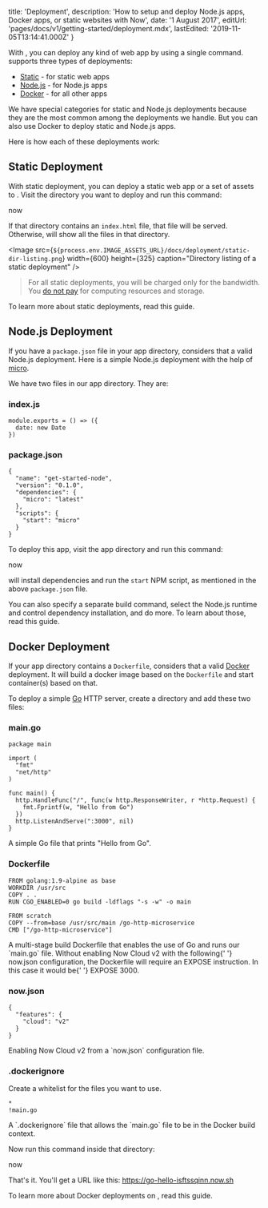 

  title: 'Deployment',
  description:
    'How to setup and deploy Node.js apps, Docker apps, or static websites with Now',
  date: '1 August 2017',
  editUrl: 'pages/docs/v1/getting-started/deployment.mdx',
  lastEdited: '2019-11-05T13:14:41.000Z'
}

With <Now color="#000"/>, you can deploy any kind of web app by using a single command. <Now color="#000"/> supports three types of deployments:

- [Static](#static-deployment) - for static web apps
- [Node.js](#node.js-deployment) - for Node.js apps
- [Docker](#docker-deployment) - for all other apps

We have special categories for static and Node.js deployments because they are the most common among the deployments we handle. But you can also use Docker to deploy static and Node.js apps.

Here is how each of these deployments work:

## Static Deployment

With static deployment, you can deploy a static web app or a set of assets to <Now color="#000"/>. Visit the directory you want to deploy and run this command:

<TerminalInput>now</TerminalInput>

If that directory contains an `index.html` file, that file will be served. Otherwise, <Now color="#000"/> will show all the files in that directory.

<Image
  src={`${process.env.IMAGE_ASSETS_URL}/docs/deployment/static-dir-listing.png`}
  width={600}
  height={325}
  caption="Directory listing of a static deployment"
/>

> For all static deployments, you will be charged only for the bandwidth. You [do not pay](https://zeit.co/blog/unlimited-static) for computing resources and storage.

To learn more about static deployments, read <Link href="/docs/deployment-types/static">this guide</Link>.

## Node.js Deployment

If you have a `package.json` file in your app directory, <Now color="#000"/> considers that a valid Node.js deployment. Here is a simple Node.js deployment with the help of [micro](https://github.com/zeit/micro).

We have two files in our app directory. They are:

### index.js

```
module.exports = () => ({
  date: new Date
})
```

### package.json

```
{
  "name": "get-started-node",
  "version": "0.1.0",
  "dependencies": {
    "micro": "latest"
  },
  "scripts": {
    "start": "micro"
  }
}
```

To deploy this app, visit the app directory and run this command:

<TerminalInput>now</TerminalInput>

<Now color="#000"/> will install dependencies and run the `start` NPM script, as mentioned in the above `package.json` file.

You can also specify a separate build command, select the Node.js runtime and control dependency installation, and do more. To learn about those, read <Link href="/docs/deployment-types/node">this guide</Link>.

## Docker Deployment

If your app directory contains a `Dockerfile`, <Now color="#000"/> considers that a valid [Docker](https://www.docker.com/) deployment. It will build a docker image based on the `Dockerfile` and start container(s) based on that.

To deploy a simple [Go](https://golang.org/) HTTP server, create a directory and add these two files:

### main.go

```
package main

import (
  "fmt"
  "net/http"
)

func main() {
  http.HandleFunc("/", func(w http.ResponseWriter, r *http.Request) {
    fmt.Fprintf(w, "Hello from Go")
  })
  http.ListenAndServe(":3000", nil)
}
```

<Caption>A simple Go file that prints "Hello from Go".</Caption>

### Dockerfile

```
FROM golang:1.9-alpine as base
WORKDIR /usr/src
COPY . .
RUN CGO_ENABLED=0 go build -ldflags "-s -w" -o main

FROM scratch
COPY --from=base /usr/src/main /go-http-microservice
CMD ["/go-http-microservice"]
```

<Caption>
  A multi-stage build Dockerfile that enables the use of Go and runs our
  `main.go` file.
</Caption>

<Note>
  Without enabling Now Cloud v2 with the following{' '}
  <InlineCode>now.json</InlineCode> configuration, the Dockerfile will require
  an <InlineCode>EXPOSE</InlineCode> instruction. In this case it would be{' '}
  <InlineCode>EXPOSE 3000</InlineCode>.
</Note>

### now.json

```
{
  "features": {
    "cloud": "v2"
  }
}
```

<Caption>Enabling Now Cloud v2 from a `now.json` configuration file.</Caption>

### .dockerignore

Create a whitelist for the files you want to use.

```
*
!main.go
```

<Caption>
  A `.dockerignore` file that allows the `main.go` file to be in the Docker
  build context.
</Caption>

Now run this command inside that directory:

<TerminalInput>now</TerminalInput>

That's it. You'll get a URL like this: <https://go-hello-isftssqinn.now.sh>

To learn more about Docker deployments on <Now color="#000"/>, read <Link href="/docs/deployment-types/docker">this guide</Link>.

